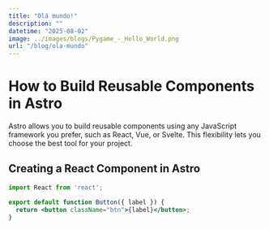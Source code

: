 ```yaml
---
title: "Olá mundo!"
description: ""
datetime: "2025-08-02"
image: ../images/blogs/Pygame_-_Hello_World.png
url: "/blog/ola-mundo"
---
```


# How to Build Reusable Components in Astro

Astro allows you to build reusable components using any JavaScript framework you prefer, such as React, Vue, or Svelte. This flexibility lets you choose the best tool for your project.

## Creating a React Component in Astro

```jsx
import React from 'react';

export default function Button({ label }) {
  return <button className="btn">{label}</button>;
}
